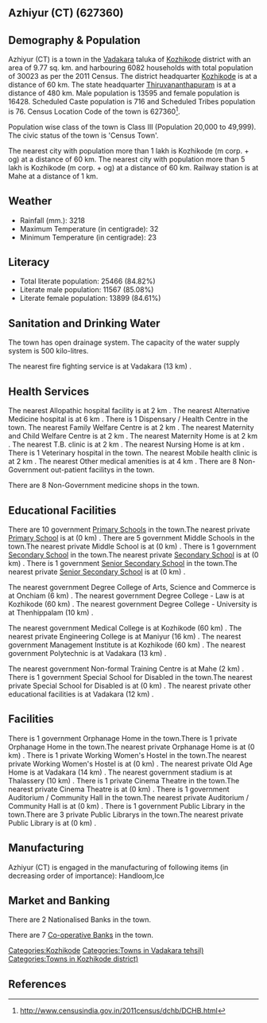 {{Infobox settlement
| name=Azhiyur (CT)
| native_name=
| native_name_lang=
| other_name=
| nickname=
| settlement_type=Town
| image_skyline=
| image_alt=
| image_caption=
| pushpin_map=India Kerala
| pushpin_label_position=right
| pushpin_map_alt=
| pushpin_map_caption=Location in Kerala, India
| latd=
| latm=
| lats=
| latNS=
| longd=
| longm=
| longs=
| longEW=
| coordinates_display=inline,title
| subdivision_type=Country
| subdivision_name={{flag|India}}
| subdivision_type1=[[States and territories of India|State]]
| subdivision_name1=Kerala 
| subdivision_type2=[[List of districts of India|District]]
| subdivision_name2=Kozhikode
| subdivision_type3=Tahsil
| subdivision_name3=Vadakara
| website=
| established_title=<!-- Established -->
| established_date=
| founder=
| named_for=
| government_type=
| governing_body=
| unit_pref=Metric
| area_footnotes=
| area_rank=
| area_total_km2=9.77
| elevation_footnotes=
| elevation_m=
| population_total=30023
| population_as_of=2011
| population_rank=
| population_density_km2=3072
| population_demonym=
| population_footnotes=
| demographics_type1=Languages=
| demographics1_title1=Official=
| demographics1_info1=[[Malayalam language|Malayalam]]
| timezone1=[[Indian Standard Time|IST]]
| utc_offset1==+5:30
| postal_code_type=[[Postal Index Number|PIN]]
| postal_code=
| area_code_type=Telephone code
| area_code=
| registration_plate=
| blank1_name_sec1=Nearest city
| blank1_info_sec1=[[Kozhikode (m corp. + og)]]
| blank2_name_sec1=[[Human sex ratio|Sex ratio]]
| blank2_info_sec1=1208
| blank3_name_sec1=Literacy
| blank3_info_sec1=84.82%
| blank1_name_sec2=[[2011 Census of India|2011 census]] code
| blank1_info_sec2=627360
| footnotes=
}}

== Azhiyur (CT) (627360) ==

== Demography & Population ==

Azhiyur (CT) is a town in the [[Vadakara]] taluka of [[Kozhikode]] district with an area of 9.77 sq. km. and harbouring 6082 households with total population of 30023 as per the 2011 Census. The district headquarter [[Kozhikode]] is at a distance of 60 km. The state headquarter [[Thiruvananthapuram]] is at a distance of 480 km. Male population is 13595 and female population is 16428. Scheduled Caste population is 716 and Scheduled Tribes population is 76. Census Location Code of the town is 627360<ref>http://www.censusindia.gov.in/2011census/dchb/DCHB.html</ref>.

Population wise class of the town is Class III (Population 20,000 to 49,999).
The civic status of the town is 'Census Town'.

The nearest city with population more than 1 lakh is Kozhikode (m corp. + og) at a distance of 60 km. The nearest city with population more than 5 lakh is Kozhikode (m corp. + og) at a distance of 60 km. Railway station is at Mahe at a distance of 1 km.


== Weather ==  
* Rainfall (mm.): 3218 
* Maximum Temperature (in centigrade): 32
* Minimum Temperature (in centigrade): 23


== Literacy ==  
* Total literate population: 25466 (84.82%)
* Literate male population: 11567 (85.08%)
* Literate female population: 13899 (84.61%)


== Sanitation and Drinking Water ==  
The town has open drainage system.
The capacity of the water supply system is 500 kilo-litres.

The nearest fire fighting service is at Vadakara (13 km) .


== Health Services ==
The nearest Allopathic hospital facility is at 2 km .
The nearest Alternative Medicine hospital is at 6 km .
There is 1 Dispensary / Health Centre in the town.
The nearest Family Welfare Centre is at 2 km .
The nearest Maternity and Child Welfare Centre is at 2 km .
The nearest Maternity Home is at 2 km .
The nearest T.B. clinic is at 2 km .
The nearest Nursing Home is at  km .
There is 1 Veterinary hospital in the town.
The nearest Mobile health clinic is at 2 km .
The nearest Other medical amenities is at 4 km .
There are 8 Non-Government out-patient facilitys in the town.


There are 8 Non-Government medicine shops in the town.


== Educational Facilities ==
There are 10 government [[Primary School]]s in the town.The nearest private [[Primary School]] is at  (0 km) .
There are 5 government Middle Schools in the town.The nearest private Middle School is at  (0 km) .
There is 1 government [[Secondary School]] in the town.The nearest private [[Secondary School]] is at  (0 km) .
There is 1 government [[Senior Secondary School]] in the town.The nearest private [[Senior Secondary School]] is at  (0 km) .
 
 
 
 
 
The nearest government Degree College of Arts, Science and Commerce is at Onchiam (6 km) .
The nearest government Degree College - Law is at Kozhikode (60 km) .
The nearest government Degree College - University is at Thenhippalam (10 km) .
 
The nearest government Medical College is at Kozhikode (60 km) .
The nearest private Engineering College is at Maniyur (16 km) .
The nearest government Management Institute is at Kozhikode (60 km) .
The nearest government Polytechnic is at Vadakara (13 km) .
 
The nearest government Non-formal Training Centre is at Mahe (2 km) .
There is 1 government Special School for Disabled in the town.The nearest private Special School for Disabled is at  (0 km) .
The nearest private other educational facilities is at Vadakara (12 km) .


== Facilities ==
There is 1 government Orphanage Home in the town.There is 1 private Orphanage Home in the town.The nearest private Orphanage Home is at  (0 km) .
There is 1 private Working Women's Hostel in the town.The nearest private Working Women's Hostel is at  (0 km) .
The nearest private Old Age Home is at Vadakara  (14 km) .
The nearest government stadium is at Thalassery (10 km) .
There is 1 private Cinema Theatre in the town.The nearest private Cinema Theatre is at  (0 km) .
There is 1 government Auditorium / Community Hall in the town.The nearest private Auditorium / Community Hall is at  (0 km) .
There is 1 government Public Library in the town.There are 3 private Public Librarys in the town.The nearest private Public Library is at  (0 km) .


== Manufacturing ==
Azhiyur (CT) is engaged in the manufacturing of following items (in decreasing order of importance): Handloom,Ice


== Market and Banking ==
There are 2 Nationalised Banks in the town.

There are 7 [[Co-operative Bank]]s in the town.




[[Categories:Kozhikode]]
[[Categories:Towns in Vadakara tehsil)]]
[[Categories:Towns in Kozhikode district)]]


== References ==
{{Reflist}}


